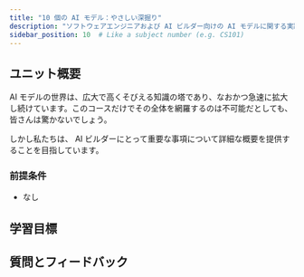 ```yaml
---
title: "10 個の AI モデル：やさしい深掘り"
description: "ソフトウェアエンジニアおよび AI ビルダー向けの AI モデルに関する実践的な入門ガイドです。"
sidebar_position: 10  # Like a subject number (e.g. CS101)
---
```


## <i class="fa-solid fa-chalkboard-user"></i> ユニット概要

<!-- Provide context for this course, in addition to the concrete learning goals and outcomes. Why would someone want to do this unit? -->

AI モデルの世界は、広大で高くそびえる知識の塔であり、なおかつ急速に拡大し続けています。このコースだけでその全体を網羅するのは不可能だとしても、皆さんは驚かないでしょう。

しかし私たちは、 AI ビルダーにとって重要な事項について詳細な概要を提供することを目指しています。

### <i class="fa-solid fa-clipboard-list-check"></i> 前提条件

- なし

## <i class="fa-solid fa-chalkboard-user"></i> 学習目標


<LearningGoalsExp />


<LearningGoals unitName="ai_models_deep_dive"/>

## 質問とフィードバック


<DocsFeedback/>